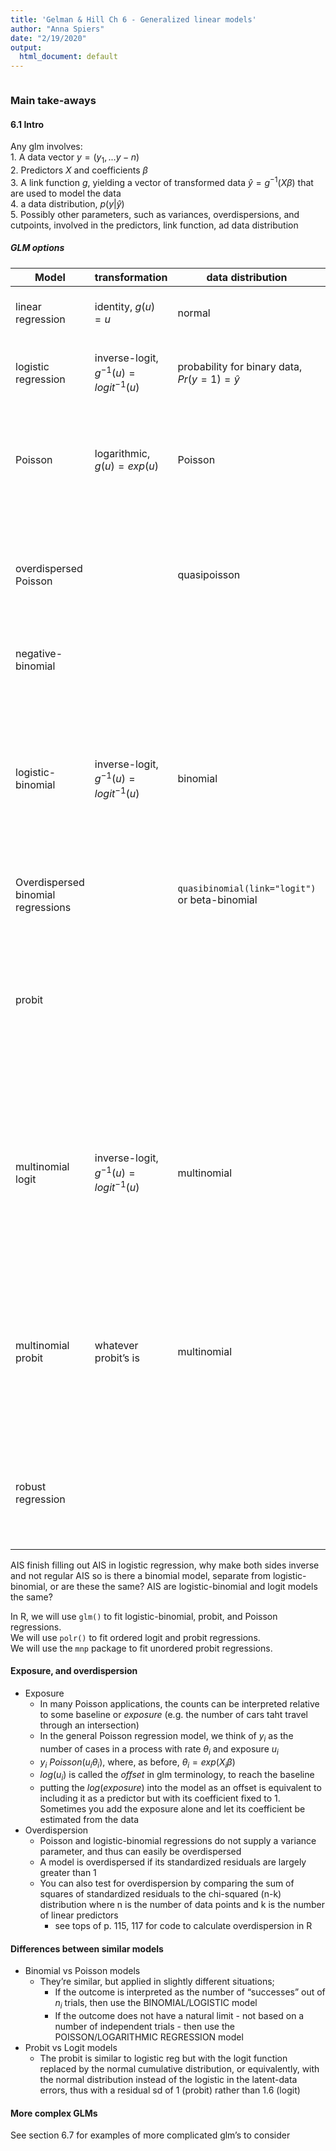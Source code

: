 ```yaml
---
title: 'Gelman & Hill Ch 6 - Generalized linear models'
author: "Anna Spiers"
date: "2/19/2020"
output:
  html_document: default
---
```


``` r
```

### Main take-aways

#### 6.1 Intro
Any glm involves:  
1. A data vector $y = (y_1,...y-n)$  
2. Predictors $X$ and coefficients $\beta$  
3. A link function $g$, yielding a vector of transformed data $\hat y = g^{-1}(X \beta)$ that are used to model the data  
4. a data distribution, $p(y|\hat y)$  
5. Possibly other parameters, such as variances, overdispersions, and cutpoints, involved in the predictors, link function, ad data distribution  

##### GLM options
| Model | transformation | data distribution | written as | data type | notes |
| ----- | ----- |  ----- | ----- | ----- | ----------- |
| linear regression | identity, $g(u) = u$  |  normal |  | continuous  |  Normal distribution of data yields standard deviation $\sigma$. Errors distributed normally |
| logistic regression | inverse-logit, $g^{-1}(u)=logit^{-1}(u)$ | probability for binary data, $Pr(y=1)=\hat y$ |  | binary data | Overdispersion is not possible here where two outcomes are possible for each data point  |
| Poisson | logarithmic, $g(u)=exp(u)$ | Poisson |  | count data | Logarithmic transforms a continuous linear predictor $X_i\beta$ to a positive $\hat y_i$. Improved by the inclusion of an overdispersion parameter. |
| overdispersed Poisson |  | quasipoisson |  | count data | $y_i$ ~ overdispersed Poisson$(u_ie^{X_i\beta}, \omega)$, this model describes any count-data model for which the variance of the data is $\omega$ times the mean, reducing to the Poisson if $\omega = 1$ |
| negative-binomial |  |  |  | count data | $y_i$ ~ Negative-binomial(mean=$u_ie^{X_i\beta}$, overdispersion = $\omega$) |
| logistic-binomial | inverse-logit, $g^{-1}(u)=logit^{-1}(u)$ | binomial | $y_i \sim Binomial(n_i,p_i)$ and $p_i = logit^{-1}(X_i\beta)$ | settings where each $y_i$ is the number of successes in some number $n_i$ of tries | Improved by the inclusion of an overdispersion parameter. The logistic model can be used for count data when using the binomial distribution to model the number of "successes" out of a set number of possibilities, with the probability of success being fit to a logistic regression. |
| Overdispersed binomial regressions |  | `quasibinomial(link="logit")` or beta-binomial |  |  |  |
| probit |  |  | Pr($y_i$=1) = $\Phi(X_i\beta)$ where $\Phi$ is the noraml cumulative distribution function, or $y_i$ = {0 if $z_i$ > 0, 1 if $z_i$ < 0} and $z_i$ = $X_i\beta + \epsilon_i$ and $\epsilon_i \sim N(0,1)$| binary data |  |
| multinomial logit | inverse-logit, $g^{-1}(u)=logit^{-1}(u)$ | multinomial | Pr($y=k$) = Pr($y>k-1$) - Pr($y>k$) = $logit^{-1}(X\beta-c_{k-1}) - logit^{-1}(X\beta-c_k)$ where $c_k$ are cutpoints |  | Extension of logistic regression for categorical outcomes with more than two options. Requires additional parameters to model the multiple possibilities of data. Outcomes are ordered (agree, neutral, disagree) or unordered (vanilla, chocolate, strawberry). |
| multinomial probit | whatever probit's is | multinomial |  |  | Extension of probit regression for categorical outcomes with more than two options. Requires additional parameters to model the multiple possibilities of data. Outcomes are ordered (agree, neutral, disagree) or unordered (vanilla, chocolate, strawberry). |
| robust regression |  |  |  | binary data | replace the usual normal or logistic models by other distributions (like the Student-t for data with large errors) that allow occasional extreme values |
|  |  |  |  |  |

AIS finish filling out
AIS in logistic regression, why make both sides inverse and not regular
AIS so is there a binomial model, separate from logistic-binomial, or are these the same?
AIS are logistic-binomial and logit models the same?

In R, we will use `glm()` to fit logistic-binomial, probit, and Poisson regressions.  
We will use `polr()` to fit ordered logit and probit regressions.  
We will use the `mnp` package to fit unordered probit regressions.  


#### Exposure, and overdispersion
* Exposure
  * In many Poisson applications, the counts can be interpreted relative to some baseline or *exposure* (e.g. the number of cars taht travel through an intersection)
  * In the general Poisson regression model, we think of $y_i$ as the number of cases in a process with rate $\theta_i$ and exposure $u_i$
  * $y_i ~ Poisson(u_i\theta_i)$, where, as before, $\theta_i = exp(X_i\beta)$
  * $log(u_i)$ is called the *offset* in glm terminology, to reach the baseline
  * putting the $log(exposure)$ into the model as an offset is equivalent to including it as a predictor but with its coefficient fixed to 1. Sometimes you add the exposure alone and let its coefficient be estimated from the data
* Overdispersion
  * Poisson and logistic-binomial regressions do not supply a variance parameter, and thus can easily be overdispersed
  * A model is overdispersed if its standardized residuals are largely greater than 1
  * You can also test for overdispersion by comparing the sum of squares of standardized residuals to the chi-squared (n-k) distribution where n is the number of data points and k is the number of linear predictors
    * see tops of p. 115, 117 for code to calculate overdispersion in R

#### Differences between similar models
* Binomial vs Poisson models
  * They're similar, but applied in slightly different situations;
    * If the outcome is interpreted as the number of "successes" out of $n_i$ trials, then use the BINOMIAL/LOGISTIC model 
    * If the outcome does not have a natural limit - not based on a number of independent trials - then use the POISSON/LOGARITHMIC REGRESSION model
* Probit vs Logit models
  * The probit is similar to logistic reg but with the logit function replaced by the normal cumulative distribution, or equivalently, with the normal distribution instead of the logistic in the latent-data errors, thus with a residual sd of 1 (probit) rather than 1.6 (logit)

#### More complex GLMs
See section 6.7 for examples of more complicated glm's to consider